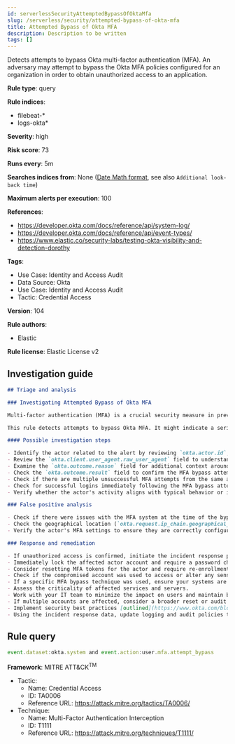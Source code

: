 ```yaml
---
id: serverlessSecurityAttemptedBypassOfOktaMfa
slug: /serverless/security/attempted-bypass-of-okta-mfa
title: Attempted Bypass of Okta MFA
description: Description to be written
tags: []
---
```


<div id="attempted-bypass-of-okta-mfa"></div>

Detects attempts to bypass Okta multi-factor authentication (MFA). An adversary may attempt to bypass the Okta MFA policies configured for an organization in order to obtain unauthorized access to an application.

**Rule type**: query

**Rule indices**: 

* filebeat-*
* logs-okta*

**Severity**: high

**Risk score**: 73

**Runs every**: 5m

**Searches indices from**: None ([Date Math format](((ref))/common-options.html#date-math), see also <DocLink id="serverlessSecurityRulesUiCreate" section="set-the-rules-schedule">`Additional look-back time`</DocLink>)

**Maximum alerts per execution**: 100

**References**: 

* https://developer.okta.com/docs/reference/api/system-log/
* https://developer.okta.com/docs/reference/api/event-types/
* https://www.elastic.co/security-labs/testing-okta-visibility-and-detection-dorothy

**Tags**: 

* Use Case: Identity and Access Audit
* Data Source: Okta
* Use Case: Identity and Access Audit
* Tactic: Credential Access

**Version**: 104

**Rule authors**: 

* Elastic

**Rule license**: Elastic License v2

## Investigation guide

```markdown
## Triage and analysis

### Investigating Attempted Bypass of Okta MFA

Multi-factor authentication (MFA) is a crucial security measure in preventing unauthorized access. Okta MFA, like other MFA solutions, requires the user to provide multiple means of identification at login. An adversary might attempt to bypass Okta MFA to gain unauthorized access to an application.

This rule detects attempts to bypass Okta MFA. It might indicate a serious attempt to compromise a user account within the organization's network.

#### Possible investigation steps

- Identify the actor related to the alert by reviewing `okta.actor.id`, `okta.actor.type`, `okta.actor.alternate_id`, or `okta.actor.display_name` fields in the alert.
- Review the `okta.client.user_agent.raw_user_agent` field to understand the device and software used by the actor.
- Examine the `okta.outcome.reason` field for additional context around the bypass attempt.
- Check the `okta.outcome.result` field to confirm the MFA bypass attempt.
- Check if there are multiple unsuccessful MFA attempts from the same actor or IP address (`okta.client.ip`).
- Check for successful logins immediately following the MFA bypass attempt.
- Verify whether the actor's activity aligns with typical behavior or if any unusual activity took place around the time of the bypass attempt.

### False positive analysis

- Check if there were issues with the MFA system at the time of the bypass attempt. This could indicate a system error rather than a genuine bypass attempt.
- Check the geographical location (`okta.request.ip_chain.geographical_context`) and time of the login attempt. If these match the actor's normal behavior, it might be a false positive.
- Verify the actor's MFA settings to ensure they are correctly configured.

### Response and remediation

- If unauthorized access is confirmed, initiate the incident response process.
- Immediately lock the affected actor account and require a password change.
- Consider resetting MFA tokens for the actor and require re-enrollment.
- Check if the compromised account was used to access or alter any sensitive data or systems.
- If a specific MFA bypass technique was used, ensure your systems are patched or configured to prevent such techniques.
- Assess the criticality of affected services and servers.
- Work with your IT team to minimize the impact on users and maintain business continuity.
- If multiple accounts are affected, consider a broader reset or audit of MFA tokens.
- Implement security best practices [outlined](https://www.okta.com/blog/2019/10/9-admin-best-practices-to-keep-your-org-secure/) by Okta.
- Using the incident response data, update logging and audit policies to improve the mean time to detect (MTTD) and the mean time to respond (MTTR).
```

## Rule query

```js
event.dataset:okta.system and event.action:user.mfa.attempt_bypass

```

**Framework**: MITRE ATT&CK<sup>TM</sup>

* Tactic:
    * Name: Credential Access
    * ID: TA0006
    * Reference URL: https://attack.mitre.org/tactics/TA0006/
* Technique:
    * Name: Multi-Factor Authentication Interception
    * ID: T1111
    * Reference URL: https://attack.mitre.org/techniques/T1111/

